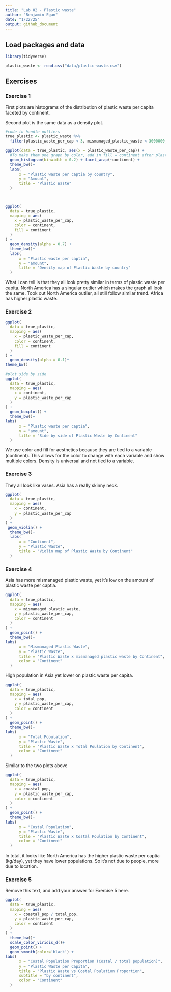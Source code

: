 ```yaml
---
title: "Lab 02 - Plastic waste"
author: "Benjamin Egan"
date: "1/22/25"
output: github_document
---
```


## Load packages and data

```r
library(tidyverse) 
```

```r
plastic_waste <- read.csv("data/plastic-waste.csv")
```

## Exercises

### Exercise 1

First plots are histograms of the distribution of plastic waste per capita faceted by continent.

Second plot is the same data as a density plot.

```r
#code to handle outliers
true_plastic <- plastic_waste %>%
  filter(plastic_waste_per_cap < 3, mismanaged_plastic_waste < 3000000, total_pop < 250000000, coastal_pop < 150000000)

ggplot(data = true_plastic, aes(x = plastic_waste_per_cap)) +
  #To make them one graph by color, add in fill = continent after plastice_waste_per_cap
  geom_histogram(binwidth = 0.2) + facet_wrap(~continent) +
  theme_bw()+
  labs(
      x = "Plastic waste per captia by country",
      y = "Amount",
      title = "Plastic Waste"
  )



ggplot(
  data = true_plastic,
  mapping = aes(
    x = plastic_waste_per_cap,
    color = continent,
    fill = continent
  )
) +
  geom_density(alpha = 0.7) +
  theme_bw()+
  labs(
      x = "Plastic waste per captia",
      y = "amount",
      title = "Density map of Plastic Waste by country"
  )


```
What I can tell is that they all look pretty similar in terms of plastic waste per capita. North America has a singular outlier which makes the graph all look the same. Took out North America outlier, all still follow similar trend. Africa has higher plastic waste.

### Exercise 2

```r
ggplot(
  data = true_plastic,
  mapping = aes(
    x = plastic_waste_per_cap,
    color = continent,
    fill = continent
  )
) +
  geom_density(alpha = 0.1)+
theme_bw()

#plot side by side
ggplot(
  data = true_plastic,
  mapping = aes(
    x = continent,
    y = plastic_waste_per_cap
  )
) +
  geom_boxplot() +
  theme_bw()+
labs(
      x = "Plastic waste per captia",
      y = "amount",
      title = "Side by side of Plastic Waste by Continent"
  )
```

We use color and fill for aesthetics because they are tied to a variable (continent). This allows for the color to change with each variable and show multiple colors. Density is universal and not tied to a variable.

### Exercise 3

They all look like vases. Asia has a really skinny neck.

```r

ggplot(
  data = true_plastic,
  mapping = aes(
    x = continent,
    y = plastic_waste_per_cap
  )
) +
 geom_violin() +
  theme_bw()+
  labs(
      x = "Continent",
      y = "Plastic Waste",
      title = "Violin map of Plastic Waste by Continent"
  )

```

### Exercise 4

Asia has more mismanaged plastic waste, yet it's low on the amount of plastic waste per captia.

```r

ggplot(
  data = true_plastic,
  mapping = aes(
    x = mismanaged_plastic_waste,
    y = plastic_waste_per_cap,
    color = continent
  )
) +
  geom_point() +
  theme_bw()+
labs(
      x = "Mismanaged Plastic Waste",
      y = "Plastic Waste",
      title = "Plastic Waste x mismanaged plastic waste by Continent",
      color = "Continent"
  )

```
High population in Asia yet lower on plastic waste per capita.

```r

ggplot(
  data = true_plastic,
  mapping = aes(
    x = total_pop,
    y = plastic_waste_per_cap,
    color = continent
  )
) +
  geom_point() +
  theme_bw()+
labs(
      x = "Total Population",
      y = "Plastic Waste",
      title = "Plastic Waste x Total Poulation by Continent",
      color = "Continent"
  )
```


Similar to the two plots above
```r

ggplot(
  data = true_plastic,
  mapping = aes(
    x = coastal_pop,
    y = plastic_waste_per_cap,
    color = continent
  )
) +
  geom_point() +
  theme_bw()+
labs(
      x = "Costal Population",
      y = "Plastic Waste",
      title = "Plastic Waste x Costal Poulation by Continent",
      color = "Continent"
  )
```


In total, it looks like North America has the higher plastic waste per captia (kg/day), yet they have lower populations. So it's not due to people, more due to location.

### Exercise 5

Remove this text, and add your answer for Exercise 5 here.

```r

ggplot(
  data = true_plastic,
  mapping = aes(
    x = coastal_pop / total_pop,
    y = plastic_waste_per_cap,
    color = continent
  )
) +
  theme_bw()+
  scale_color_viridis_d()+
  geom_point() +
  geom_smooth(color='black') +
labs(
      x = "Costal Population Proportion (Costal / total population)",
      y = "Plastic Waste per Capita",
      title = "Plastic Waste vs Costal Poulation Proportion",
      subtitle = "by continent",
      color = "Continent"
  ) 

```


